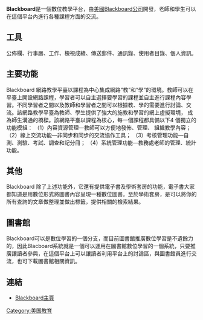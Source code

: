 {{distinguish|黑板}}

'''Blackboard'''是一個數位教學平台，由[[美國|美國]][[Blackboard公司|Blackboard公司]]開發，老師和學生可以在這個平台內進行各種課程方面的交流。

== 工具 ==
公佈欄、行事曆、工作、檢視成績、傳送郵件、通訊錄、使用者目錄、個人資訊。

== 主要功能 ==
Blackboard 網路教學平臺以課程為中心集成網路“教”和“學”的環境。教師可以在平臺上開設網路課程，學習者可以自主選擇要學習的課程並自主進行課程內容學習。不同學習者之間以及教師和學習者之間可以根據教、學的需要進行討論、交流。該網路教學平臺為教師、學生提供了強大的施教和學習的網上虛擬環境， 成為師生溝通的橋樑。該網路平臺以課程為核心，每一個課程都具備以下4 個獨立的功能模組： 
（1）內容資源管理—教師可以方便地發佈、管理、 組織教學內容； 
（2）線上交流功能—非同步和同步的交流協作工具； 
（3）考核管理功能—自測、測驗、考試、調查和記分冊； 
（4）系統管理功能—教務處老師的管理、統計功能。

== 其他 ==
Blackboard 除了上述功能外，它還有提供電子書及學術套房的功能，電子書大家都知道是用數位形式將圖書內容呈現一種數位圖書。至於學術套房，是可以將你的所有查詢的文章做整理並做出標籤，提供相關的檢索結果。

== 圖書館 ==
Blackboard可以是數位學習的一個分支，而目前圖書館推廣數位學習是不遺餘力的，因此Blacboard系統就是一個可以運用在圖書館數位學習的一個系統，只要推廣讓讀者參與，在這個平台上可以讓讀者利用平台上的討論區，與圖書館員進行交流，也可下載圖書館相關資訊。

== 連結 ==
*[https://web.archive.org/web/20090327133436/http://www.blackboard.com/ Blackboard主頁]



[[Category:美国教育|Category:美国教育]]